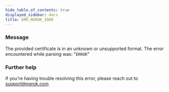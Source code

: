 ```yaml
---
hide_table_of_contents: true
displayed_sidebar: docs
title: ERR_NGROK_1900
---
```




### Message

The provided certificate is in an unknown or unsupported format. The error encountered while parsing was: "`ERROR`"

<ErrorDetails error="err_ngrok_1900" />

### Further help

If you're having trouble resolving this error, please reach out to [support@ngrok.com](mailto:support@ngrok.com?subject=Help%20with%20ERR_NGROK_1900)
